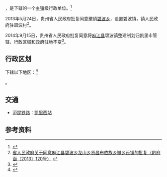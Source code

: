 {{中国乡级行政区|52/26/01/109/000}}

'''{{PAGENAMEBASE}}'''，是{{PRC admin/fullname|52/26/01/109/000|3}}下辖的一个[[乡镇|乡镇]]级行政单位。<ref>{{PRC admin/ref sgc|{{PRC admin/parent|52/26/01/109/000}}}}</ref>

2013年5月24日，贵州省人民政府批复同意撤销[[碧波乡|碧波乡]]，设置碧波镇，镇人民政府驻碧波村<ref>[http://www.gzgov.gov.cn/xxgk/jbxxgk/fgwj/zfwj/qfh/201507/t20150703_298110.html 省人民政府关于同意麻江县碧波乡龙山乡贤昌布依族乡撤乡设镇的批复（黔府函〔2013〕120号）] {{webarchive|url=https://web.archive.org/web/20170907034332/http://www.gzgov.gov.cn/xxgk/jbxxgk/fgwj/zfwj/qfh/201507/t20150703_298110.html |date=2017-09-07 }}</ref>。

2014年9月15日，贵州省人民政府批复同意将[[麻江县|麻江县]]碧波镇整建制划归凯里市管辖，行政区域和政府驻地不变<ref>{{Cite web |url=http://gzsrmzfgb.gzgov.gov.cn/show.aspx?id=11741 |title=省人民政府关于同意将麻江县下司镇、碧波镇行政区域划归凯里市管辖的批复（黔府函〔2014〕184号） |access-date=2017-09-06 |archive-url=https://web.archive.org/web/20170906230232/http://gzsrmzfgb.gzgov.gov.cn/show.aspx?id=11741 |archive-date=2017-09-06 |dead-url=yes }}</ref>。

== 行政区划 ==
{{PAGENAMEBASE}}下辖以下地区：<ref>{{PRC admin/ref sgc|52/26/01/109/000}}</ref>

{{PRC admin/children|52/26/01/109/000}}。

== 交通 ==
* {{rint|cn|rail}}[[沪昆铁路|沪昆铁路]]：[[凯里西站|凯里西站]]

== 参考资料 ==
{{reflist}}

{{PRC admin/navcat|52/26/01/109/000}}